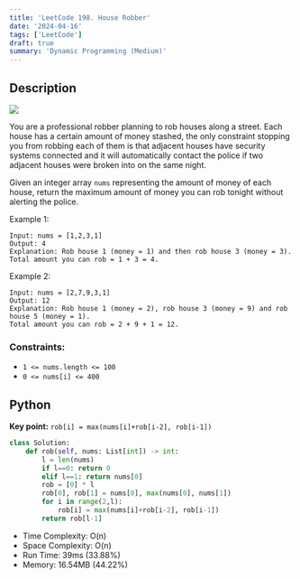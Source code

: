 ```yaml
---
title: 'LeetCode 198. House Robber'
date: '2024-04-16'
tags: ['LeetCode']
draft: true
summary: 'Dynamic Programming (Medium)'
---
```


## Description

[![](https://img.shields.io/badge/Medium-yellow)](https://leetcode.com/problems/house-robber/)

You are a professional robber planning to rob houses along a street. Each house has a certain amount of money stashed, the only constraint stopping you from robbing each of them is that adjacent houses have security systems connected and it will automatically contact the police if two adjacent houses were broken into on the same night.

Given an integer array `nums` representing the amount of money of each house, return the maximum amount of money you can rob tonight without alerting the police.

Example 1:
```
Input: nums = [1,2,3,1]
Output: 4
Explanation: Rob house 1 (money = 1) and then rob house 3 (money = 3).
Total amount you can rob = 1 + 3 = 4.
```

Example 2:
```
Input: nums = [2,7,9,3,1]
Output: 12
Explanation: Rob house 1 (money = 2), rob house 3 (money = 9) and rob house 5 (money = 1).
Total amount you can rob = 2 + 9 + 1 = 12.
```

### Constraints:

- `1 <= nums.length <= 100`
- `0 <= nums[i] <= 400`

## Python

**Key point:** `rob[i] = max(nums[i]+rob[i-2], rob[i-1])`

```python
class Solution:
    def rob(self, nums: List[int]) -> int:
        l = len(nums)
        if l==0: return 0
        elif l==1: return nums[0]
        rob = [0] * l
        rob[0], rob[1] = nums[0], max(nums[0], nums[1])
        for i in range(2,l):
            rob[i] = max(nums[i]+rob[i-2], rob[i-1])
        return rob[l-1]
```
- Time Complexity: O(n)
- Space Complexity: O(n)
- Run Time: 39ms (33.88%)
- Memory: 16.54MB (44.22%)
